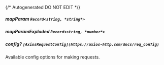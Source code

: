 {/* Autogenerated DO NOT EDIT  */}
##### **mapParam** `Record<string, *string*>`

##### **mapParamExploded** `Record<string, *number*>`

##### **config?** `[AxiosRequestConfig](https://axios-http.com/docs/req_config)`
Available config options for making requests.

